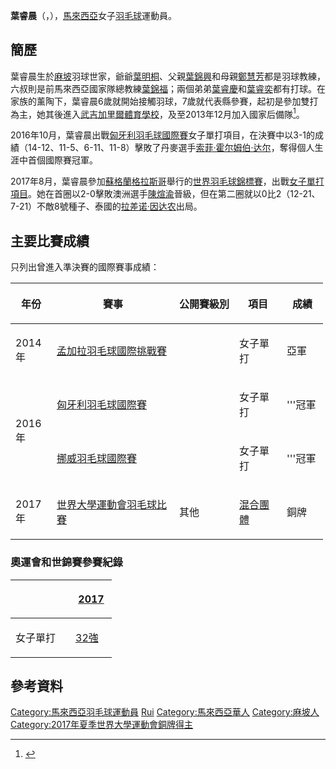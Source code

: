 {{noteTA|G1=Badminton}}
{{Infobox 羽球選手
| playername              = 葉睿晨<br/>{{lang|en|Yap Rui Chen}}
| image                   = 
| size                    = 
| caption                 = 
| birth_name              = 
| date_of_birth           = {{birth_date_and_age|1996|3|29}}
| place_of_birth          = {{MAS}}[[柔佛|柔佛]][[麻坡|麻坡]]
| height                  = 
| weight                  = 
| event                   = 女子單打、女子雙打
| country                 = {{MAS}}
| years_started           = 
| handedness              = 
| coach                   = 
| highest_ranking         = 第75位（女單）
| date_of_highest_ranking = 2017年10月12日<ref name="ranking">{{en}}[http://bwfcontent.tournamentsoftware.com/ranking/player.aspx?id=14106&player=243533 BWF World Ranking - Ranking of Rui Chen YAP (97932)]</ref>
| current_ranking         = 第124位（女雙-[[葉仪|葉仪]]）
| date_of_current_ranking = 2021年11月2日<ref>{{en}}[http://bwfcontent.tournamentsoftware.com/ranking/category.aspx?id=14106&category=475 BWF World Ranking - BWF世界排名榜 (8/17/2017) - Women's Doubles]</ref>
| played                  = 33勝–32負（女單）<br/>12勝–19負（女雙）<br/>0勝—1負（混雙）
| titles                  = 
| bwf_profile             = 4F055359-0258-4499-9B81-F2664A5B8E1B
| bwf_id                  = 97932
| updated                 = 2021年11月2日
}}
{{MedalTableTop}}
{{MedalSport | 女子[[羽毛球|羽毛球]]}}
{{MedalCountry | {{MAS}}}}
{{MedalCompetition | [[世界大學生運動會|世界大學生運動會]]}}
{{MedalBronze | [[2017年夏季世界大學生運動會|2017年 臺北]] | [[2017年夏季世界大學運動會羽球比賽混合團體項目|混合團體]] }}
{{MedalCompetition  | [[马来西亚全国羽毛球锦标赛|马来西亚全国羽毛球锦标赛]] }}
{{MedalBronze| [[2019年马来西亚全国羽毛球锦标赛|2019年 霹雳怡保]] | 女子雙打 }}
{{MedalBottom}}
'''葉睿晨'''（{{lang|en|'''Yap Rui Chen'''}}，{{bd|1996年|3月29日||}}），[[馬來西亞|馬來西亞]]女子[[羽毛球|羽毛球]]運動員。

== 簡歷 ==
葉睿晨生於[[麻坡|麻坡]]羽球世家，爺爺[[葉明桐|葉明桐]]、父親[[葉錦興|葉錦興]]和母親[[鄭慧芳|鄭慧芳]]都是羽球教練，六叔則是前馬來西亞國家隊總教練[[葉錦福|葉錦福]]；兩個弟弟[[葉睿慶|葉睿慶]]和[[葉睿奕|葉睿奕]]都有打球。在家族的薰陶下，葉睿晨6歲就開始接觸羽球，7歲就代表縣參賽，起初是參加雙打為主，她其後進入[[武吉加里爾體育學校|武吉加里爾體育學校]]，及至2013年12月加入國家后備隊<ref>{{zh}}{{cite news|title=勝大馬一姐添信心 睿晨冀開好頭能豐收|url=http://www.chinapress.com.my/20150104/%E5%8B%9D%E5%A4%A7%E9%A6%AC%E4%B8%80%E5%A7%90%E6%B7%BB%E4%BF%A1%E5%BF%83%E7%9D%BF%E6%99%A8%E5%86%80%E9%96%8B%E5%A5%BD%E9%A0%AD%E8%83%BD%E8%B1%90%E6%94%B6/|agency=中国报|date=2015-01-04}}</ref>。

2016年10月，葉睿晨出戰[[2016年匈牙利羽毛球國際賽|匈牙利羽毛球國際賽]]女子單打項目，在決賽中以3-1的成績（14-12、11-5、6-11、11-8）擊敗了丹麥選手[[索菲·霍尔姆伯·达尔|索菲·霍尔姆伯·达尔]]，奪得個人生涯中首個國際賽冠軍。

2017年8月，葉睿晨參加[[蘇格蘭|蘇格蘭]][[格拉斯哥|格拉斯哥]]舉行的[[2017年世界羽毛球錦標賽|世界羽毛球錦標賽]]，出戰[[2017年世界羽毛球錦標賽女子單打項目|女子單打項目]]。她在首圈以2-0擊敗澳洲選手[[陳煊渝|陳煊渝]]晉級，但在第二圈就以0比2（12-21、7-21）不敵8號種子、泰國的[[拉差诺·因达农|拉差诺·因达农]]出局。

== 主要比賽成績 ==
只列出曾進入準決賽的國際賽事成績：
{| class=wikitable style="text-align:center; font-size:small;" 
!width="50"|年份
!width="180"|賽事
!width="80"|公開賽級別
!width="60"|項目
!width="50"|成績
|-
!rowspan="1"|2014年
|[[2014年孟加拉羽毛球國際挑戰賽|孟加拉羽毛球國際挑戰賽]]
|{{BWFIC}}
|女子單打
|bgcolor="silver"|亞軍
|-
!rowspan="2"|2016年
|[[2016年匈牙利羽毛球國際賽|匈牙利羽毛球國際賽]]
|{{BWFIS}}
|女子單打
|bgcolor="gold"|'''冠軍
|-
|[[2016年挪威羽毛球國際賽|挪威羽毛球國際賽]]
|{{BWFIS}}
|女子單打
|bgcolor="gold"|'''冠軍
|-
!rowspan="1"|2017年
|[[2017年夏季世界大學運動會羽球比賽|世界大學運動會羽毛球比賽]]
|其他
|[[2017年夏季世界大學運動會羽球比賽混合團體項目|混合團體]]
|bgcolor="#b8860b"|銅牌
|}
{{BWF賽事級別索引}}

===奧運會和世錦賽參賽紀錄===
{| class=wikitable style="text-align:center; font-size:small;" 
!
!width="50"|[[2017年世界羽毛球錦標賽|2017]]
|-
!width="80"|女子單打
|[[2017年世界羽毛球錦標賽女子單打項目|32強]]
|}

==參考資料==
{{Portal box|马来西亚|羽毛球}}
{{reflist|2}}

{{DEFAULTSORT:Yap, Rui Chen}}
[[Category:馬來西亞羽毛球運動員|Category:馬來西亞羽毛球運動員]]
[[Category:葉姓|Rui]]
[[Category:馬來西亞華人|Category:馬來西亞華人]]
[[Category:麻坡人|Category:麻坡人]]
[[Category:2017年夏季世界大學運動會銅牌得主|Category:2017年夏季世界大學運動會銅牌得主]]